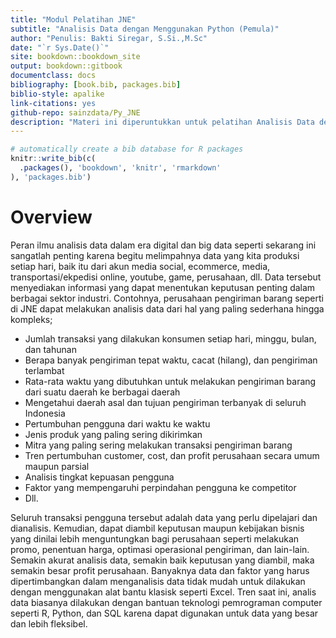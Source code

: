 --- 
title: "Modul Pelatihan JNE"
subtitle: "Analisis Data dengan Menggunakan Python (Pemula)"
author: "Penulis: Bakti Siregar, S.Si.,M.Sc"
date: "`r Sys.Date()`"
site: bookdown::bookdown_site
output: bookdown::gitbook
documentclass: docs
bibliography: [book.bib, packages.bib]
biblio-style: apalike
link-citations: yes
github-repo: sainzdata/Py_JNE
description: "Materi ini diperuntukkan untuk pelatihan Analisis Data dengan menggunakan Python di JNE"
---

```{r include=FALSE}
# automatically create a bib database for R packages
knitr::write_bib(c(
  .packages(), 'bookdown', 'knitr', 'rmarkdown'
), 'packages.bib')
```

# Overview {-}

Peran ilmu analisis data dalam era digital dan big data seperti sekarang ini sangatlah penting karena begitu melimpahnya data yang kita produksi setiap hari, baik itu dari akun media social, ecommerce, media, transportasi/ekpedisi online, youtube, game, perusahaan, dll. Data tersebut menyediakan informasi yang dapat menentukan keputusan penting dalam berbagai sektor industri. Contohnya, perusahaan pengiriman barang seperti di JNE dapat melakukan analisis data dari hal yang paling sederhana hingga kompleks; 

*	Jumlah transaksi yang dilakukan konsumen setiap hari, minggu, bulan, dan tahunan
*	Berapa banyak pengiriman tepat waktu, cacat (hilang), dan pengiriman terlambat
*	Rata-rata waktu yang dibutuhkan untuk melakukan pengiriman barang dari suatu daerah ke berbagai daerah
*	Mengetahui daerah asal dan tujuan pengiriman terbanyak di seluruh Indonesia
* Pertumbuhan pengguna dari waktu ke waktu
*	Jenis produk yang paling sering dikirimkan
*	Mitra yang paling sering melakukan transaksi pengiriman barang
*	Tren pertumbuhan customer, cost, dan profit perusahaan secara umum maupun parsial
*	Analisis tingkat kepuasan pengguna
*	Faktor yang mempengaruhi perpindahan pengguna ke competitor
*	Dll.

Seluruh transaksi pengguna tersebut adalah data yang perlu dipelajari dan dianalisis. Kemudian, dapat diambil keputusan maupun kebijakan bisnis yang dinilai lebih menguntungkan bagi perusahaan seperti melakukan promo, penentuan harga, optimasi operasional pengiriman, dan lain-lain. Semakin akurat analisis data, semakin baik keputusan yang diambil, maka semakin besar profit perusahaan. Banyaknya data dan faktor yang harus dipertimbangkan dalam menganalisis data tidak mudah untuk dilakukan dengan menggunakan alat bantu klasisk seperti Excel. Tren saat ini, analis data biasanya dilakukan dengan bantuan teknologi pemrograman computer seperti R, Python, dan SQL karena dapat digunakan untuk data yang besar dan lebih fleksibel.
